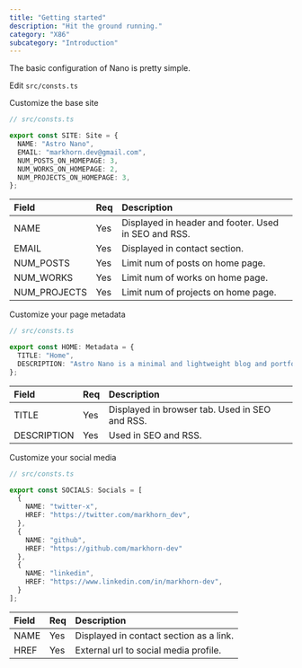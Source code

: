 ```yaml
---
title: "Getting started"
description: "Hit the ground running."
category: "X86"
subcategory: "Introduction"
---
```


The basic configuration of Nano is pretty simple.

Edit `src/consts.ts`

Customize the base site

```ts 
// src/consts.ts

export const SITE: Site = {
  NAME: "Astro Nano",
  EMAIL: "markhorn.dev@gmail.com",
  NUM_POSTS_ON_HOMEPAGE: 3,
  NUM_WORKS_ON_HOMEPAGE: 2,
  NUM_PROJECTS_ON_HOMEPAGE: 3,
};
```

| Field | Req | Description |
| :---- | :-- | :-----------|
| NAME | Yes | Displayed in header and footer. Used in SEO and RSS. |
| EMAIL | Yes | Displayed in contact section. |
| NUM_POSTS | Yes | Limit num of posts on home page. |
| NUM_WORKS | Yes | Limit num of works on home page. |
| NUM_PROJECTS | Yes | Limit num of projects on home page. |

Customize your page metadata

```ts 
// src/consts.ts

export const HOME: Metadata = {
  TITLE: "Home",
  DESCRIPTION: "Astro Nano is a minimal and lightweight blog and portfolio.",
};
```

| Field | Req | Description |
| :---- | :-- | :-----------|
| TITLE | Yes | Displayed in browser tab. Used in SEO and RSS. |
| DESCRIPTION | Yes | Used in SEO and RSS. |

Customize your social media

```ts 
// src/consts.ts

export const SOCIALS: Socials = [
  { 
    NAME: "twitter-x",
    HREF: "https://twitter.com/markhorn_dev",
  },
  { 
    NAME: "github",
    HREF: "https://github.com/markhorn-dev"
  },
  { 
    NAME: "linkedin",
    HREF: "https://www.linkedin.com/in/markhorn-dev",
  }
];
```

| Field | Req | Description |
| :---- | :-- | :-----------|
| NAME | Yes | Displayed in contact section as a link. |
| HREF | Yes | External url to social media profile. |

<script src="https://giscus.app/client.js"
        data-repo="Obito-git/kernox_web"
        data-repo-id="R_kgDONwcq4A"
        data-category="Q&A"
        data-category-id="DIC_kwDONwcq4M4Cma-O"
        data-mapping="pathname"
        data-strict="0"
        data-reactions-enabled="1"
        data-emit-metadata="0"
        data-input-position="bottom"
        data-theme="transparent_dark"
        data-lang="en"
        crossorigin="anonymous"
        async>
</script>